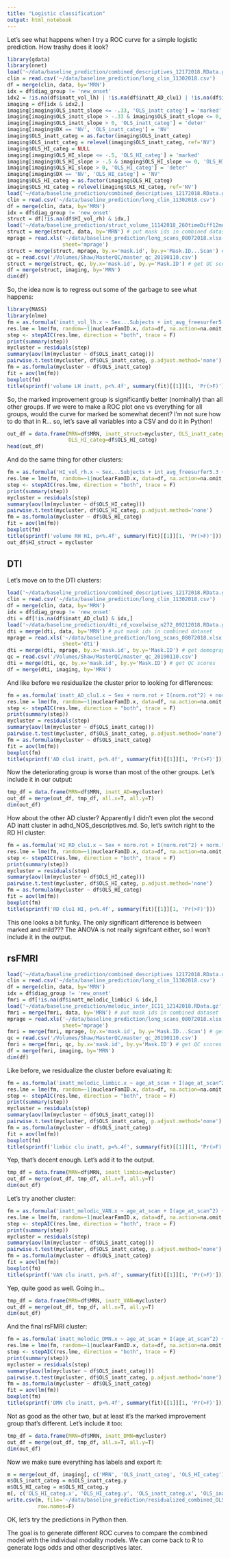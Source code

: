 ```yaml
---
title: "Logistic classification"
output: html_notebook
---
```


Let's see what happens when I try a ROC curve for a simple logistic prediction. How trashy does it look?

```r
library(gdata)
library(nnet)
load('~/data/baseline_prediction/combined_descriptives_12172018.RData.gz')
clin = read.csv('~/data/baseline_prediction/long_clin_11302018.csv')
df = merge(clin, data, by='MRN')
idx = df$diag_group != 'new_onset'
idx2 = !is.na(df$inatt_vol_lh) | !is.na(df$inatt_AD_clu1) | !is.na(df$inatt_melodic_DMN)
imaging = df[idx & idx2,]
imaging[imaging$OLS_inatt_slope <= -.33, 'OLS_inatt_categ'] = 'marked'
imaging[imaging$OLS_inatt_slope > -.33 & imaging$OLS_inatt_slope <= 0, 'OLS_inatt_categ'] = 'mild'
imaging[imaging$OLS_inatt_slope > 0, 'OLS_inatt_categ'] = 'deter'
imaging[imaging$DX == 'NV', 'OLS_inatt_categ'] = 'NV'
imaging$OLS_inatt_categ = as.factor(imaging$OLS_inatt_categ)
imaging$OLS_inatt_categ = relevel(imaging$OLS_inatt_categ, ref='NV')
imaging$OLS_HI_categ = NULL
imaging[imaging$OLS_HI_slope <= -.5, 'OLS_HI_categ'] = 'marked'
imaging[imaging$OLS_HI_slope > -.5 & imaging$OLS_HI_slope <= 0, 'OLS_HI_categ'] = 'mild'
imaging[imaging$OLS_HI_slope > 0, 'OLS_HI_categ'] = 'deter'
imaging[imaging$DX == 'NV', 'OLS_HI_categ'] = 'NV'
imaging$OLS_HI_categ = as.factor(imaging$OLS_HI_categ)
imaging$OLS_HI_categ = relevel(imaging$OLS_HI_categ, ref='NV')
load('~/data/baseline_prediction/combined_descriptives_12172018.RData.gz')
clin = read.csv('~/data/baseline_prediction/long_clin_11302018.csv')
df = merge(clin, data, by='MRN')
idx = df$diag_group != 'new_onset'
struct = df[!is.na(df$HI_vol_rh) & idx,]
load('~/data/baseline_prediction/struct_volume_11142018_260timeDiff12mo.RData.gz')
struct = merge(struct, data, by='MRN') # put mask ids in combined dataset
mprage = read.xls('~/data/baseline_prediction/long_scans_08072018.xlsx',
                  sheet='mprage')
struct = merge(struct, mprage, by.x='mask.id', by.y='Mask.ID...Scan') # get demographics
qc = read.csv('/Volumes/Shaw/MasterQC/master_qc_20190110.csv')
struct = merge(struct, qc, by.x='mask.id', by.y='Mask.ID') # get QC scores
df = merge(struct, imaging, by='MRN')
dim(df)
```

So, the idea now is to regress out some of the garbage to see what happens:

```r
library(MASS)
library(nlme)
fm = as.formula('inatt_vol_lh.x ~ Sex...Subjects + int_avg_freesurfer5.3 + age_at_scan + I(age_at_scan^2) + ext_avg_freesurfer5.3 + int_avg_freesurfer5.3 + mprage_QC')
res.lme = lme(fm, random=~1|nuclearFamID.x, data=df, na.action=na.omit, method='ML')
step <- stepAIC(res.lme, direction = "both", trace = F)
print(summary(step))
mycluster = residuals(step)
summary(aov(lm(mycluster ~ df$OLS_inatt_categ)))
pairwise.t.test(mycluster, df$OLS_inatt_categ, p.adjust.method='none')
fm = as.formula(mycluster ~ df$OLS_inatt_categ)
fit = aov(lm(fm))
boxplot(fm)
title(sprintf('volume LH inatt, p<%.4f', summary(fit)[[1]][1, 'Pr(>F)']))
```

So, the marked improvement group is significantly better (nominally) than all other groups. If we were to make a ROC plot one vs everything for all groups, would the curve for marked be somewhat decent? I'm not sure how to do that in R... so, let's save all variables into a CSV and do it in Python!

```r
out_df = data.frame(MRN=df$MRN, inatt_struct=mycluster, OLS_inatt_categ=df$OLS_inatt_categ,
                    OLS_HI_categ=df$OLS_HI_categ)
head(out_df)
```

And do the same thing for other clusters:

```r
fm = as.formula('HI_vol_rh.x ~ Sex...Subjects + int_avg_freesurfer5.3 + age_at_scan + I(age_at_scan^2) + ext_avg_freesurfer5.3 + int_avg_freesurfer5.3 + mprage_QC')
res.lme = lme(fm, random=~1|nuclearFamID.x, data=df, na.action=na.omit, method='ML')
step <- stepAIC(res.lme, direction = "both", trace = F)
print(summary(step))
mycluster = residuals(step)
summary(aov(lm(mycluster ~ df$OLS_HI_categ)))
pairwise.t.test(mycluster, df$OLS_HI_categ, p.adjust.method='none')
fm = as.formula(mycluster ~ df$OLS_HI_categ)
fit = aov(lm(fm))
boxplot(fm)
title(sprintf('volume RH HI, p<%.4f', summary(fit)[[1]][1, 'Pr(>F)']))
out_df$HI_struct = mycluster
```

## DTI

Let's move on to the DTI clusters:

```r
load('~/data/baseline_prediction/combined_descriptives_12172018.RData.gz')
clin = read.csv('~/data/baseline_prediction/long_clin_11302018.csv')
df = merge(clin, data, by='MRN')
idx = df$diag_group != 'new_onset'
dti = df[!is.na(df$inatt_AD_clu1) & idx,]
load('~/data/baseline_prediction/dti_rd_voxelwise_n272_09212018.RData.gz')
dti = merge(dti, data, by='MRN') # put mask ids in combined dataset
mprage = read.xls('~/data/baseline_prediction/long_scans_08072018.xlsx',
                  sheet='dti')
dti = merge(dti, mprage, by.x='mask.id', by.y='Mask.ID') # get demographics
qc = read.csv('/Volumes/Shaw/MasterQC/master_qc_20190110.csv')
dti = merge(dti, qc, by.x='mask.id', by.y='Mask.ID') # get QC scores
df = merge(dti, imaging, by='MRN')
```

And like before we residualize the cluster prior to looking for differences:

```r
fm = as.formula('inatt_AD_clu1.x ~ Sex + norm.rot + I(norm.rot^2) + norm.trans + I(norm.trans^2) + age_at_scan + I(age_at_scan^2)')
res.lme = lme(fm, random=~1|nuclearFamID.x, data=df, na.action=na.omit, method='ML')
step <- stepAIC(res.lme, direction = "both", trace = F)
print(summary(step))
mycluster = residuals(step)
summary(aov(lm(mycluster ~ df$OLS_inatt_categ)))
pairwise.t.test(mycluster, df$OLS_inatt_categ, p.adjust.method='none')
fm = as.formula(mycluster ~ df$OLS_inatt_categ)
fit = aov(lm(fm))
boxplot(fm)
title(sprintf('AD clu1 inatt, p<%.4f', summary(fit)[[1]][1, 'Pr(>F)']))
```

Now the deteriorating group is worse than most of the other groups. Let's include it in our output:

```r
tmp_df = data.frame(MRN=df$MRN, inatt_AD=mycluster)
out_df = merge(out_df, tmp_df, all.x=T, all.y=T)
dim(out_df)
```

How about the other AD cluster? Apparently I didn't even plot the second AD inatt cluster in adhd_NOS_descriptives.md. So, let's switch right to the RD HI cluster:

```r
fm = as.formula('HI_RD_clu1.x ~ Sex + norm.rot + I(norm.rot^2) + norm.trans + I(norm.trans^2) + age_at_scan + I(age_at_scan^2)')
res.lme = lme(fm, random=~1|nuclearFamID.x, data=df, na.action=na.omit, method='ML')
step <- stepAIC(res.lme, direction = "both", trace = F)
print(summary(step))
mycluster = residuals(step)
summary(aov(lm(mycluster ~ df$OLS_HI_categ)))
pairwise.t.test(mycluster, df$OLS_HI_categ, p.adjust.method='none')
fm = as.formula(mycluster ~ df$OLS_HI_categ)
fit = aov(lm(fm))
boxplot(fm)
title(sprintf('RD clu1 HI, p<%.4f', summary(fit)[[1]][1, 'Pr(>F)']))
```

This one looks a bit funky. The only significant difference is between marked and mild??? The ANOVA is not really signifcant either, so I won't include it in the output.

## rsFMRI

```r
load('~/data/baseline_prediction/combined_descriptives_12172018.RData.gz')
clin = read.csv('~/data/baseline_prediction/long_clin_11302018.csv')
df = merge(clin, data, by='MRN')
idx = df$diag_group != 'new_onset'
fmri = df[!is.na(df$inatt_melodic_limbic) & idx,]
load('~/data/baseline_prediction/melodic_inter_IC11_12142018.RData.gz')
fmri = merge(fmri, data, by='MRN') # put mask ids in combined dataset
mprage = read.xls('~/data/baseline_prediction/long_scans_08072018.xlsx',
                  sheet='mprage')
fmri = merge(fmri, mprage, by.x='mask.id', by.y='Mask.ID...Scan') # get demographics
qc = read.csv('/Volumes/Shaw/MasterQC/master_qc_20190110.csv')
fmri = merge(fmri, qc, by.x='mask.id', by.y='Mask.ID') # get QC scores
df = merge(fmri, imaging, by='MRN')
dim(df)
```

Like before, we residualize the cluster before evaluating it:

```r
fm = as.formula('inatt_melodic_limbic.x ~ age_at_scan + I(age_at_scan^2) + enormGoodTRs_fmri01 + I(enormGoodTRs_fmri01^2) + Sex...Subjects')
res.lme = lme(fm, random=~1|nuclearFamID.x, data=df, na.action=na.omit, method='ML')
step <- stepAIC(res.lme, direction = "both", trace = F)
print(summary(step))
mycluster = residuals(step)
summary(aov(lm(mycluster ~ df$OLS_inatt_categ)))
pairwise.t.test(mycluster, df$OLS_inatt_categ, p.adjust.method='none')
fm = as.formula(mycluster ~ df$OLS_inatt_categ)
fit = aov(lm(fm))
boxplot(fm)
title(sprintf('limbic clu inatt, p<%.4f', summary(fit)[[1]][1, 'Pr(>F)']))
```

Yep, that's decent enough. Let's add it to the output. 

```r
tmp_df = data.frame(MRN=df$MRN, inatt_limbic=mycluster)
out_df = merge(out_df, tmp_df, all.x=T, all.y=T)
dim(out_df)
```

Let's try another cluster:

```r
fm = as.formula('inatt_melodic_VAN.x ~ age_at_scan + I(age_at_scan^2) + enormGoodTRs_fmri01 + I(enormGoodTRs_fmri01^2) + Sex...Subjects')
res.lme = lme(fm, random=~1|nuclearFamID.x, data=df, na.action=na.omit, method='ML')
step <- stepAIC(res.lme, direction = "both", trace = F)
print(summary(step))
mycluster = residuals(step)
summary(aov(lm(mycluster ~ df$OLS_inatt_categ)))
pairwise.t.test(mycluster, df$OLS_inatt_categ, p.adjust.method='none')
fm = as.formula(mycluster ~ df$OLS_inatt_categ)
fit = aov(lm(fm))
boxplot(fm)
title(sprintf('VAN clu inatt, p<%.4f', summary(fit)[[1]][1, 'Pr(>F)']))
```

Yep, quite good as well. Going in...

```r
tmp_df = data.frame(MRN=df$MRN, inatt_VAN=mycluster)
out_df = merge(out_df, tmp_df, all.x=T, all.y=T)
dim(out_df)
```

And the final rsFMRI cluster:

```r
fm = as.formula('inatt_melodic_DMN.x ~ age_at_scan + I(age_at_scan^2) + enormGoodTRs_fmri01 + I(enormGoodTRs_fmri01^2) + Sex...Subjects')
res.lme = lme(fm, random=~1|nuclearFamID.x, data=df, na.action=na.omit, method='ML')
step <- stepAIC(res.lme, direction = "both", trace = F)
print(summary(step))
mycluster = residuals(step)
summary(aov(lm(mycluster ~ df$OLS_inatt_categ)))
pairwise.t.test(mycluster, df$OLS_inatt_categ, p.adjust.method='none')
fm = as.formula(mycluster ~ df$OLS_inatt_categ)
fit = aov(lm(fm))
boxplot(fm)
title(sprintf('DMN clu inatt, p<%.4f', summary(fit)[[1]][1, 'Pr(>F)']))
```

Not as good as the other two, but at least it's the marked improvement group that's different. Let's include it too:

```r
tmp_df = data.frame(MRN=df$MRN, inatt_DMN=mycluster)
out_df = merge(out_df, tmp_df, all.x=T, all.y=T)
dim(out_df)
```

Now we make sure everything has labels and export it:

```r
m = merge(out_df, imaging[, c('MRN', 'OLS_inatt_categ', 'OLS_HI_categ')], by='MRN', all.x=T, all.y=F)
m$OLS_inatt_categ = m$OLS_inatt_categ.y
m$OLS_HI_categ = m$OLS_HI_categ.y
m[, c('OLS_HI_categ.x', 'OLS_HI_categ.y', 'OLS_inatt_categ.x', 'OLS_inatt_categ.y')] = NULL
write.csv(m, file='~/data/baseline_prediction/residualized_combined_OLS_descriptives_02072019.csv',
          row.names=F)
```

OK, let's try the predictions in Python then.

The goal is to generate different ROC curves to compare the combined model with the individual modality models. We can come back to R to generate logs odds and other descriptives later.

